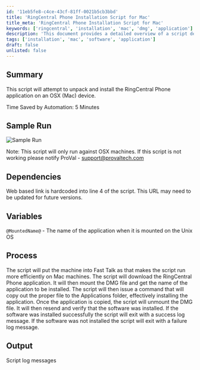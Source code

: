 ```yaml
---
id: '11eb5fe8-c4ce-43cf-81ff-0021b5cb3bbd'
title: 'RingCentral Phone Installation Script for Mac'
title_meta: 'RingCentral Phone Installation Script for Mac'
keywords: ['ringcentral', 'installation', 'mac', 'dmg', 'application']
description: 'This document provides a detailed overview of a script designed to unpack and install the RingCentral Phone application on Mac devices, including its dependencies, process, and expected output.'
tags: ['installation', 'mac', 'software', 'application']
draft: false
unlisted: false
---
```

## Summary

This script will attempt to unpack and install the RingCentral Phone application on an OSX (Mac) device.

Time Saved by Automation: 5 Minutes

## Sample Run

![Sample Run](../../../static/img/RingCentral-Phone-Install---Mac/image_1.png)

Note: This script will only run against OSX machines. If this script is not working please notify ProVal - [support@provaltech.com](mailto:support@provaltech.com)

## Dependencies

Web based link is hardcoded into line 4 of the script. This URL may need to be updated for future versions.

## Variables

`@MountedName@` - The name of the application when it is mounted on the Unix OS

## Process

The script will put the machine into Fast Talk as that makes the script run more efficiently on Mac machines. The script will download the RingCentral Phone application. It will then mount the DMG file and get the name of the application to be installed. The script will then issue a command that will copy out the proper file to the Applications folder, effectively installing the application. Once the application is copied, the script will unmount the DMG file. It will then resend and verify that the software was installed. If the software was installed successfully the script will exit with a success log message. If the software was not installed the script will exit with a failure log message.

## Output

Script log messages











